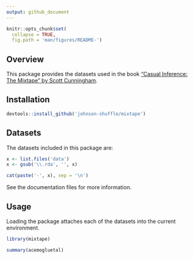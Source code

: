 ```yaml
---
output: github_document
---
```


<!-- README.md is generated from README.Rmd. Please edit that file -->

```r
knitr::opts_chunk$set(
  collapse = TRUE,
  fig.path = 'man/figures/README-')
```

## Overview

This package provides the datasets used in the book ["Casual Inference: The 
Mixtape" by Scott Cunningham](http://scunning.com/cunningham_mixtape.pdf).

## Installation

```r
devtools::install_github('johnson-shuffle/mixtape')
```

## Datasets

The datasets included in this package are:

```r
x <- list.files('data')
x <- gsub('\\.rda', '', x)
```

```r
cat(paste('-', x), sep = '\n')
```

See the documentation files for more information.

## Usage

Loading the package attaches each of the datasets into the current environment.

```r
library(mixtape)

summary(acemogluetal)
```
